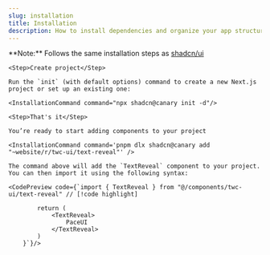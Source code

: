 ```yaml
---
slug: installation
title: Installation
description: How to install dependencies and organize your app structure.
---
```


<Callout>
    **Note:** Follows the same installation steps as <a href="https://ui.shadcn.com">shadcn/ui</a>
</Callout>

<Steps>

    <Step>Create project</Step>

    Run the `init` (with default options) command to create a new Next.js project or set up an existing one:

    <InstallationCommand command="npx shadcn@canary init -d"/>

    <Step>That's it</Step>

    You’re ready to start adding components to your project

    <InstallationCommand command='pnpm dlx shadcn@canary add "~website/r/twc-ui/text-reveal"' />

    The command above will add the `TextReveal` component to your project. You can then import it using the following syntax:

    <CodePreview code={`import { TextReveal } from "@/components/twc-ui/text-reveal" // [!code highlight]

            return (
                <TextReveal>
                    PaceUI
                </TextReveal>
            )
        }`}/>

</Steps>

